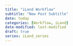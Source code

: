 ```yaml
---
title: "iLand Workflow"
subtitle: "New Post Subtitle"
date: today
categories: [Workflow, iLand]
date-modified: last-modified
draft: true
series: iLand_series
---
```

